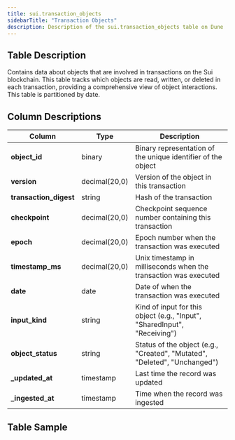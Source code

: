```yaml
---
title: sui.transaction_objects
sidebarTitle: "Transaction Objects"
description: Description of the sui.transaction_objects table on Dune
---
```


## Table Description
Contains data about objects that are involved in transactions on the Sui blockchain. This table tracks which objects are read, written, or deleted in each transaction, providing a comprehensive view of object interactions. This table is partitioned by date.

## Column Descriptions

| **Column** | **Type** | **Description** |
|------------|----------|-----------------|
| **object_id** | binary | Binary representation of the unique identifier of the object |
| **version** | decimal(20,0) | Version of the object in this transaction |
| **transaction_digest** | string | Hash of the transaction |
| **checkpoint** | decimal(20,0) | Checkpoint sequence number containing this transaction |
| **epoch** | decimal(20,0) | Epoch number when the transaction was executed |
| **timestamp_ms** | decimal(20,0) | Unix timestamp in milliseconds when the transaction was executed |
| **date** | date | Date of when the transaction was executed |
| **input_kind** | string | Kind of input for this object (e.g., "Input", "SharedInput", "Receiving") |
| **object_status** | string | Status of the object (e.g., "Created", "Mutated", "Deleted", "Unchanged") |
| **_updated_at** | timestamp | Last time the record was updated |
| **_ingested_at** | timestamp | Time when the record was ingested |

## Table Sample


<TableSample tableSchema="sui" tableName="transaction_objects" />
